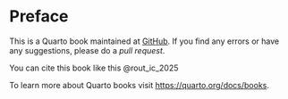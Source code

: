 # Preface {.unnumbered}

This is a Quarto book maintained at [GitHub](https://github.com/mixignal-press/ebook-ice1). If you find any errors or have any suggestions, please do a _pull request_.

You can cite this book like this @rout_ic_2025

To learn more about Quarto books visit <https://quarto.org/docs/books>.
